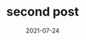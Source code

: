 ---
title: "second post "
date: "2021-07-24"
slug: "another-post"
featureImage : second.png
excerpt : 'lorem ispum de la marre delor emma de la mara bad lock '
---